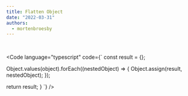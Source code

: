 ```yaml
---
title: Flatten Object
date: "2022-03-31"
authors:
  - mortenbroesby
---
```


<br />

<Code
  language="typescript"
  code={`
  const result = {};

Object.values(object).forEach((nestedObject) => {
Object.assign(result, nestedObject);
});

return result;
}
`}
/>
